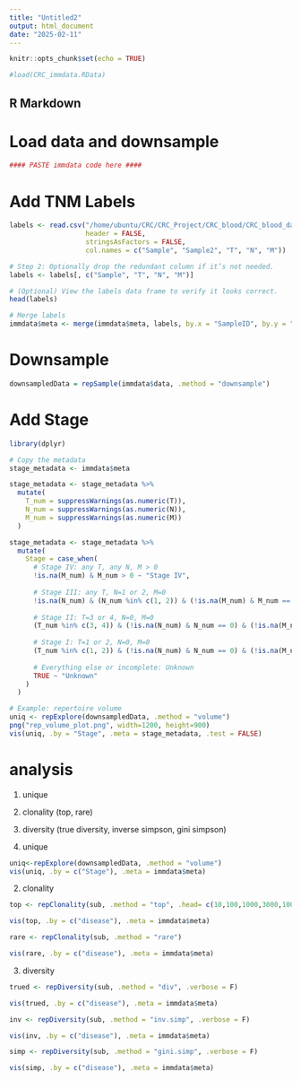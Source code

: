 ```yaml
---
title: "Untitled2"
output: html_document
date: "2025-02-11"
---
```


```r
knitr::opts_chunk$set(echo = TRUE)
```

```r
#load(CRC_immdata.RData)
```


## R Markdown

# Load data and downsample

```r
#### PASTE immdata code here ####
```

# Add TNM Labels 

```r
labels <- read.csv("/home/ubuntu/CRC/CRC_Project/CRC_blood/CRC_blood_data/t_n_m_labels.csv", 
                   header = FALSE, 
                   stringsAsFactors = FALSE,
                   col.names = c("Sample", "Sample2", "T", "N", "M"))

# Step 2: Optionally drop the redundant column if it’s not needed.
labels <- labels[, c("Sample", "T", "N", "M")]

# (Optional) View the labels data frame to verify it looks correct.
head(labels)
```
```r
# Merge labels
immdata$meta <- merge(immdata$meta, labels, by.x = "SampleID", by.y = "Sample", all.x = TRUE)
```

# Downsample 
```r
downsampledData = repSample(immdata$data, .method = "downsample")
```

# Add Stage

```r
library(dplyr)

# Copy the metadata
stage_metadata <- immdata$meta

stage_metadata <- stage_metadata %>%
  mutate(
    T_num = suppressWarnings(as.numeric(T)),
    N_num = suppressWarnings(as.numeric(N)),
    M_num = suppressWarnings(as.numeric(M))
  )
```

```r
stage_metadata <- stage_metadata %>%
  mutate(
    Stage = case_when(
      # Stage IV: any T, any N, M > 0
      !is.na(M_num) & M_num > 0 ~ "Stage IV",
      
      # Stage III: any T, N=1 or 2, M=0
      !is.na(N_num) & (N_num %in% c(1, 2)) & (!is.na(M_num) & M_num == 0) ~ "Stage III",
      
      # Stage II: T=3 or 4, N=0, M=0
      (T_num %in% c(3, 4)) & (!is.na(N_num) & N_num == 0) & (!is.na(M_num) & M_num == 0) ~ "Stage II",
      
      # Stage I: T=1 or 2, N=0, M=0
      (T_num %in% c(1, 2)) & (!is.na(N_num) & N_num == 0) & (!is.na(M_num) & M_num == 0) ~ "Stage I",
      
      # Everything else or incomplete: Unknown
      TRUE ~ "Unknown"
    )
  )
```


```r
# Example: repertoire volume
uniq <- repExplore(downsampledData, .method = "volume")
png("rep_volume_plot.png", width=1200, height=900)
vis(uniq, .by = "Stage", .meta = stage_metadata, .test = FALSE)
```

# analysis
1. unique
2. clonality (top, rare)
3. diversity (true diversity, inverse simpson, gini simpson)

1. unique
```r
uniq<-repExplore(downsampledData, .method = "volume")
vis(uniq, .by = c("Stage"), .meta = immdata$meta)
```

2. clonality
```r
top <- repClonality(sub, .method = "top", .head= c(10,100,1000,3000,10000,30000)) 

vis(top, .by = c("disease"), .meta = immdata$meta)
```

```r
rare <- repClonality(sub, .method = "rare")

vis(rare, .by = c("disease"), .meta = immdata$meta)
```

3. diversity
```r
trued <- repDiversity(sub, .method = "div", .verbose = F)

vis(trued, .by = c("disease"), .meta = immdata$meta)
```

```r
inv <- repDiversity(sub, .method = "inv.simp", .verbose = F)

vis(inv, .by = c("disease"), .meta = immdata$meta)
```

```r
simp <- repDiversity(sub, .method = "gini.simp", .verbose = F)

vis(simp, .by = c("disease"), .meta = immdata$meta)
```
